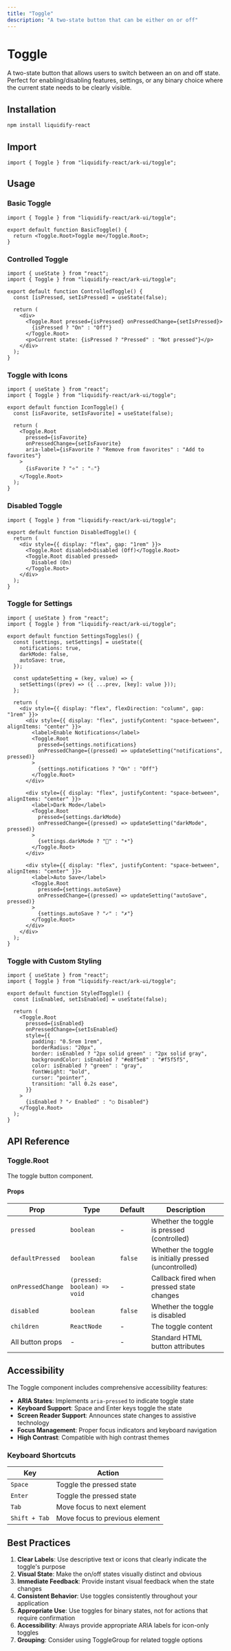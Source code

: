 ```yaml
---
title: "Toggle"
description: "A two-state button that can be either on or off"
---
```


# Toggle

A two-state button that allows users to switch between an on and off state. Perfect for enabling/disabling features, settings, or any binary choice where the current state needs to be clearly visible.

## Installation

```bash
npm install liquidify-react
```

## Import

```tsx
import { Toggle } from "liquidify-react/ark-ui/toggle";
```

## Usage

### Basic Toggle

```tsx
import { Toggle } from "liquidify-react/ark-ui/toggle";

export default function BasicToggle() {
  return <Toggle.Root>Toggle me</Toggle.Root>;
}
```

### Controlled Toggle

```tsx
import { useState } from "react";
import { Toggle } from "liquidify-react/ark-ui/toggle";

export default function ControlledToggle() {
  const [isPressed, setIsPressed] = useState(false);

  return (
    <div>
      <Toggle.Root pressed={isPressed} onPressedChange={setIsPressed}>
        {isPressed ? "On" : "Off"}
      </Toggle.Root>
      <p>Current state: {isPressed ? "Pressed" : "Not pressed"}</p>
    </div>
  );
}
```

### Toggle with Icons

```tsx
import { useState } from "react";
import { Toggle } from "liquidify-react/ark-ui/toggle";

export default function IconToggle() {
  const [isFavorite, setIsFavorite] = useState(false);

  return (
    <Toggle.Root
      pressed={isFavorite}
      onPressedChange={setIsFavorite}
      aria-label={isFavorite ? "Remove from favorites" : "Add to favorites"}
    >
      {isFavorite ? "⭐" : "☆"}
    </Toggle.Root>
  );
}
```

### Disabled Toggle

```tsx
import { Toggle } from "liquidify-react/ark-ui/toggle";

export default function DisabledToggle() {
  return (
    <div style={{ display: "flex", gap: "1rem" }}>
      <Toggle.Root disabled>Disabled (Off)</Toggle.Root>
      <Toggle.Root disabled pressed>
        Disabled (On)
      </Toggle.Root>
    </div>
  );
}
```

### Toggle for Settings

```tsx
import { useState } from "react";
import { Toggle } from "liquidify-react/ark-ui/toggle";

export default function SettingsToggles() {
  const [settings, setSettings] = useState({
    notifications: true,
    darkMode: false,
    autoSave: true,
  });

  const updateSetting = (key, value) => {
    setSettings((prev) => ({ ...prev, [key]: value }));
  };

  return (
    <div style={{ display: "flex", flexDirection: "column", gap: "1rem" }}>
      <div style={{ display: "flex", justifyContent: "space-between", alignItems: "center" }}>
        <label>Enable Notifications</label>
        <Toggle.Root
          pressed={settings.notifications}
          onPressedChange={(pressed) => updateSetting("notifications", pressed)}
        >
          {settings.notifications ? "On" : "Off"}
        </Toggle.Root>
      </div>

      <div style={{ display: "flex", justifyContent: "space-between", alignItems: "center" }}>
        <label>Dark Mode</label>
        <Toggle.Root
          pressed={settings.darkMode}
          onPressedChange={(pressed) => updateSetting("darkMode", pressed)}
        >
          {settings.darkMode ? "🌙" : "☀️"}
        </Toggle.Root>
      </div>

      <div style={{ display: "flex", justifyContent: "space-between", alignItems: "center" }}>
        <label>Auto Save</label>
        <Toggle.Root
          pressed={settings.autoSave}
          onPressedChange={(pressed) => updateSetting("autoSave", pressed)}
        >
          {settings.autoSave ? "✓" : "✗"}
        </Toggle.Root>
      </div>
    </div>
  );
}
```

### Toggle with Custom Styling

```tsx
import { useState } from "react";
import { Toggle } from "liquidify-react/ark-ui/toggle";

export default function StyledToggle() {
  const [isEnabled, setIsEnabled] = useState(false);

  return (
    <Toggle.Root
      pressed={isEnabled}
      onPressedChange={setIsEnabled}
      style={{
        padding: "0.5rem 1rem",
        borderRadius: "20px",
        border: isEnabled ? "2px solid green" : "2px solid gray",
        backgroundColor: isEnabled ? "#e8f5e8" : "#f5f5f5",
        color: isEnabled ? "green" : "gray",
        fontWeight: "bold",
        cursor: "pointer",
        transition: "all 0.2s ease",
      }}
    >
      {isEnabled ? "✓ Enabled" : "○ Disabled"}
    </Toggle.Root>
  );
}
```

## API Reference

### Toggle.Root

The toggle button component.

#### Props

| Prop              | Type                         | Default | Description                                            |
| ----------------- | ---------------------------- | ------- | ------------------------------------------------------ |
| `pressed`         | `boolean`                    | -       | Whether the toggle is pressed (controlled)             |
| `defaultPressed`  | `boolean`                    | `false` | Whether the toggle is initially pressed (uncontrolled) |
| `onPressedChange` | `(pressed: boolean) => void` | -       | Callback fired when pressed state changes              |
| `disabled`        | `boolean`                    | `false` | Whether the toggle is disabled                         |
| `children`        | `ReactNode`                  | -       | The toggle content                                     |
| All button props  | -                            | -       | Standard HTML button attributes                        |

## Accessibility

The Toggle component includes comprehensive accessibility features:

- **ARIA States**: Implements `aria-pressed` to indicate toggle state
- **Keyboard Support**: Space and Enter keys toggle the state
- **Screen Reader Support**: Announces state changes to assistive technology
- **Focus Management**: Proper focus indicators and keyboard navigation
- **High Contrast**: Compatible with high contrast themes

### Keyboard Shortcuts

| Key           | Action                         |
| ------------- | ------------------------------ |
| `Space`       | Toggle the pressed state       |
| `Enter`       | Toggle the pressed state       |
| `Tab`         | Move focus to next element     |
| `Shift + Tab` | Move focus to previous element |

## Best Practices

1. **Clear Labels**: Use descriptive text or icons that clearly indicate the toggle's purpose
2. **Visual State**: Make the on/off states visually distinct and obvious
3. **Immediate Feedback**: Provide instant visual feedback when the state changes
4. **Consistent Behavior**: Use toggles consistently throughout your application
5. **Appropriate Use**: Use toggles for binary states, not for actions that require confirmation
6. **Accessibility**: Always provide appropriate ARIA labels for icon-only toggles
7. **Grouping**: Consider using ToggleGroup for related toggle options
